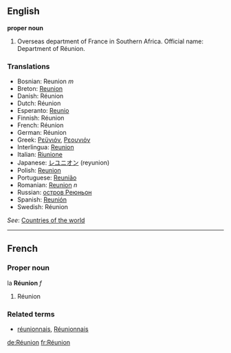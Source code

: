 ==English==

'''proper noun'''

# Overseas department of France in Southern Africa. Official name: Department of Réunion.
===Translations===
*Bosnian: Reunion ''m''
*Breton: [[Reunion]]
*Danish: Réunion
*Dutch: Réunion
*Esperanto: [[Reunio]]
*Finnish: Réunion
*French: Réunion
*German: Réunion
*Greek: [[Ρεϋνιόν]], [[Ρεουνιόν]]
*Interlingua: [[Reunion]]
*Italian: [[Riunione]]
*Japanese: [[レユニオン]] (reyunion)
*Polish: [[Reunion]]
*Portuguese: [[Reunião]]
*Romanian: [[Reunion]] ''n''
*Russian: [[остров Реюньон]]
*Spanish: [[Reunión]]
*Swedish: Réunion

''See'': [[Countries of the world]]
----

==French==
===Proper noun===
la '''Réunion''' ''f''

# Réunion

===Related terms===
*[[réunionnais]], [[Réunionnais]]

[[de:Réunion]]
[[fr:Réunion]]